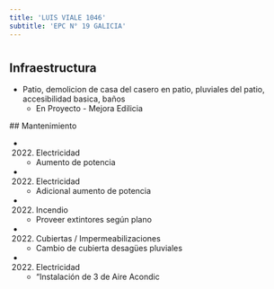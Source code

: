 ```yaml
---
title: 'LUIS VIALE 1046'
subtitle: 'EPC N° 19 GALICIA'
---
```


#
## Infraestructura

* Patio, demolicion de casa del casero en patio, pluviales del patio, accesibilidad basica, baños 
    + En Proyecto - Mejora Edilicia 


 ## Mantenimiento

*  (2022) Electricidad 
    + Aumento de potencia

*  (2022) Electricidad 
    + Adicional aumento de potencia

*  (2022) Incendio 
    + Proveer extintores según plano

*  (2022) Cubiertas / Impermeabilizaciones 
    + Cambio de cubierta  desagües pluviales

*  (2022) Electricidad 
    + “Instalación de 3 de Aire Acondic







